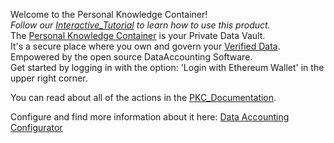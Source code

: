 Welcome to the Personal Knowledge Container!<br>

''Follow our [[Interactive_Tutorial]] to learn how to use this product.''<br>

The [[Personal Knowledge Container]] is your Private Data Vault.<br>
It's a secure place where you own and govern your [[Verified Data]]. <br> 
Empowered by the open source DataAccounting Software.<br>

Get started by logging in with the option: 'Login with Ethereum Wallet' in the upper right corner.

You can read about all of the actions in the [[PKC_Documentation]].

Configure and find more information about it here: </i>[[Special:DataAccountingConfig|Data Accounting Configurator]]<i>
